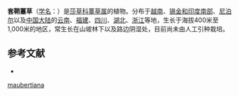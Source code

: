 {{Speciesbox
| name = 套鞘薹草
| status = 
| status_system = 
| image =
| genus = Carex
| species = maubertiana
| authority = Boott
}}

'''套鞘薹草'''（[[学名|学名]]：{{lang|la|''Carex maubertiana''}}）是[[莎草科|莎草科]][[薹草属|薹草属]]的植物。分布于[[越南|越南]]、[[锡金和印度南部|锡金和印度南部]]、[[尼泊尔|尼泊尔]]以及[[中国大陆|中国大陆]]的[[云南|云南]]、[[福建|福建]]、[[四川|四川]]、[[湖北|湖北]]、[[浙江|浙江]]等地，生长于海拔400米至1,000米的地区，常生长在山坡林下以及路边阴湿处，目前尚未由人工引种栽培。

== 参考文献 ==
<div class="references-small">
* {{cite web| url =http://www.bioinfo.cn/db05/KmzwSpecies.php?action=view&id=6422| title =套鞘薹草| work =《中国高等植物数据库全库》| publisher =中国科学院微生物研究所| author =昆明植物研究所| accessdate =2009-02-24| deadurl =yes| archiveurl =https://web.archive.org/web/20160305025449/http://www.bioinfo.cn/db05/KmzwSpecies.php?action=view&id=6422| archivedate =2016-03-05}}
</div>
{{Taxonbar|from=Q10942450}}

{{DEFAULTSORT:Carex maubertiana}}
[[Category:薹草属|maubertiana]]


{{Carex-stub}}